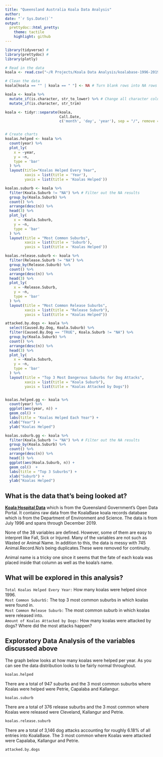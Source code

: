---
title: "Queensland Australia Koala Data Analysis"
author: 
date: "`r Sys.Date()`"
output:
  prettydoc::html_pretty:
    theme: tactile
    highlight: github
---

```{r setup, include=FALSE}
library(tidyverse) #
library(prettydoc) # 
library(plotly)

# Read in the data
koala <- read.csv("~/R Projects/Koala Data Analysis/koalabase-1996-2019.csv")

# Clean the data
koala[koala == "" | koala == " "] <- NA # Turn blank rows into NA rows

koala <- koala %>% 
  mutate_if(is.character, str_to_lower) %>% # Change all character columns to be lower cased
  mutate_if(is.character, str_trim)

koala <- tidyr::separate(koala,
                         Call.Date,
                         c('month', 'day', 'year'), sep = "/", remove = FALSE)


# Create charts
koalas.helped <- koala %>%
  count(year) %>%
  plot_ly(
    x = ~year,
    y = ~n,
    type = 'bar'
  ) %>%
  layout(title="Koalas Helped Every Year", 
         xaxis = list(title = 'Year'), 
         yaxis = list(title = 'Koalas Helped'))

koalas.suburb <- koala %>%
  filter(Koala.Suburb != "NA") %>% # Filter out the NA results
  group_by(Koala.Suburb) %>%
  count() %>%
  arrange(desc(n)) %>%
  head(3) %>%
  plot_ly(
    x = ~Koala.Suburb,
    y = ~n,
    type = 'bar'
  ) %>%
  layout(title = "Most Common Suburbs", 
         xaxis = list(title = 'Suburb'), 
         yaxis = list(title = 'Koalas Helped'))

koalas.release.suburb <- koala %>%
  filter(Release.Suburb != "NA") %>%
  group_by(Release.Suburb) %>%
  count() %>%
  arrange(desc(n)) %>%
  head(3) %>%
  plot_ly(
    x = ~Release.Suburb,
    y = ~n,
    type = 'bar'
  ) %>%
  layout(title = "Most Common Release Suburbs",
         xaxis = list(title = "Release Suburb"),
         yaxis = list(title = "Koalas Helped"))

attacked.by.dogs <- koala %>%
  select(Caused.By.Dog, Koala.Suburb) %>%
  filter(Caused.By.Dog == "TRUE", Koala.Suburb != "NA") %>%
  group_by(Koala.Suburb) %>%
  count() %>%
  arrange(desc(n)) %>%
  head(3) %>%
  plot_ly(
    x = ~Koala.Suburb,
    y = ~n,
    type = 'bar'
  ) %>%
  layout(title = "Top 3 Most Dangerous Suburbs for Dog Attacks",
         xaxis = list(title = "Koala Suburb"),
         yaxis = list(title = "Koalas Attacked by Dogs"))


koalas.helped.gg <- koala %>%
  count(year) %>%
  ggplot(aes(year, n)) +
  geom_col() +
  labs(title = "Koalas Helped Each Year") +
  xlab("Year") +
  ylab("Koalas Helped")

koalas.suburb.gg <- koala %>%
  filter(Koala.Suburb != "NA") %>% # Filter out the NA results
  group_by(Koala.Suburb) %>%
  count() %>%
  arrange(desc(n)) %>%
  head(3) %>%
  ggplot(aes(Koala.Suburb, n)) +
  geom_col()  +
  labs(title = "Top 3 Suburbs") +
  xlab("Suburb") +
  ylab("Koalas Helped")
```

## What is the data that's being looked at?

[**Koala Hospital Data**](https://www.data.qld.gov.au/dataset/koala-hospital-data) which is from the Queensland Government's Open Data Portal. It contains raw data from the KoalaBase koala records database which is from the Department of Environment and Science. The data is from July 1996 and spans through December 2019.

None of the 38 variables are defined. However, some of them are easy to interpret like Fall, Sick or Injured. Many of the variables are not such as Wasted or Animal Name. In addition to this, the data is messy with 745 Animal.Record.No's being duplicates.These were removed for continuity.

Animal name is a tricky one since it seems that the fate of each koala was placed inside that column as well as the koala's name.

## What will be explored in this analysis?

`Total Koalas Helped Every Year:` How many koalas were helped since 1996. </br>
`Most Common SuburbS:` The top 3 most common suburbs in which koalas were found in. </br>
`Most Common Release Suburb:` The most common suburb in which koalas were released into. </br>
`Amount of Koalas Attacked by Dogs:` How many koalas were attacked by dogs? Where did the most attacks happen?

## Exploratory Data Analysis of the variables discussed above

The graph below looks at how many koalas were helped per year. As you can see the data distribution looks to be fairly normal throughout.
```{r fig.width=9, fig.height=3, fig.align='center', echo=FALSE}
koalas.helped 
``` 

There are a total of 947 suburbs and the 3 most common suburbs where Koalas were helped were Petrie, Capalaba and Kallangur.
```{r fig.width=9, fig.height=3, fig.align='center', echo=FALSE}
koalas.suburb
```

There are a total of 376 release suburbs and the 3 most common where Koalas were released were Cleveland, Kallangur and Petrie. 
```{r fig.width=9, fig.height=3, fig.align='center', echo=FALSE}
koalas.release.suburb
```

There are a total of 3,146 dog attacks accounting for roughly 6.18% of all entries into KoalaBase. The 3 most common where Koalas were attacked were Capalaba, Kallangur and Petrie.
```{r fig.width=9, fig.height=3, fig.align='center', echo=FALSE}
attacked.by.dogs
```